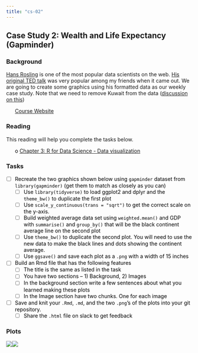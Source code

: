 ```yaml
---
title: "cs-02"
---
```










## Case Study 2: Wealth and Life Expectancy (Gapminder) 
### Background 
<!-- https://github.com/jennybc/gapminder -->
[Hans Rosling](http://www.gapminder.org/news/sad-to-announce-hans-rosling-passed-away-this-morning/){target="blank"} is one of the most popular data scientists on the web. [His original TED talk](https://www.ted.com/talks/hans_rosling_shows_the_best_stats_you_ve_ever_seen){target="blank"} was very popular among my friends when it came out.  We are going to create some graphics using his formatted data as our weekly case study. Note that we need to remove Kuwait from the data ([discussion on this](https://github.com/jennybc/gapminder/issues/9){target="blank"})

 * [Course Website](../index.html)






### Reading

This reading will help you complete the tasks below.

* o [Chapter 3: R for Data Science - Data visualization](http://r4ds.had.co.nz/data-visualisation.html){target='blank'}


### Tasks


<style>
ul {
   color: black;
   list-style-type: none;
   list-style-position: outside;

}

</style>


* [ ] Recreate the two graphics shown below using `gapminder` dataset from `library(gapminder)` (get them to match as closely as you can)
    * [ ] Use `library(tidyverse)` to load ggplot2 and dplyr and the `theme_bw()` to duplicate the first plot
    * [ ] Use  `scale_y_continuous(trans = "sqrt")` to get the correct scale on the y-axis.
    * [ ] Build weighted average data set using  `weighted.mean()` and GDP with  `summarise()` and `group_by()` that will be the black continent average line on the second plot
    * [ ] Use `theme_bw()` to duplicate the second plot. You will need to use the new data to make the black lines and dots showing the continent average.
    * [ ] Use `ggsave()` and save each plot as a `.png` with a width of 15 inches
* [ ] Build an Rmd file that has the following features
    * [ ] The title is the same as listed in the task
    * [ ] You have two sections -- 1) Background, 2) Images
    * [ ] In the background section write a few sentences about what you learned making these plots
    * [ ] In the Image section have two chunks.  One for each image
* [ ] Save and knit your `.Rmd`, `.md`, and the two `.png`'s of the plots into your git repository.
    * [ ] Share the `.html` file on slack to get feedback






### Plots


![](cs02_details_files/figure-html/code1-1.png)<!-- -->![](cs02_details_files/figure-html/code1-2.png)<!-- -->


